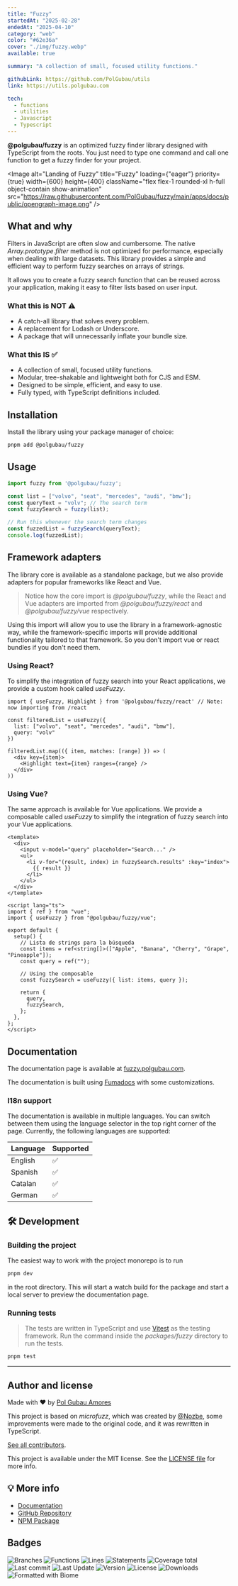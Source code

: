 ```yaml
---
title: "Fuzzy"
startedAt: "2025-02-28"
endedAt: "2025-04-10"
category: "web"
color: "#62e36a"
cover: "./img/fuzzy.webp"
available: true

summary: "A collection of small, focused utility functions." 

githubLink: https://github.com/PolGubau/utils
link: https://utils.polgubau.com

tech: 
  - functions
  - utilities 
  - Javascript
  - Typescript
---
```



**@polgubau/fuzzy** is an optimized fuzzy finder library designed with TypeScript from the roots. You just need to type one command and call one function to get a fuzzy finder for your project.
 
  <Image
    alt="Landing of Fuzzy"
      title="Fuzzy"
    loading={"eager"}
    priority={true}
    width={600}
    height={400}
    className="flex flex-1 rounded-xl h-full object-contain show-animation"
    src="https://raw.githubusercontent.com/PolGubau/fuzzy/main/apps/docs/public/opengraph-image.png"
  />
 

## What and why
Filters in JavaScript are often slow and cumbersome. The native *Array.prototype.filter* method is not optimized for performance, especially when dealing with large datasets. This library provides a simple and efficient way to perform fuzzy searches on arrays of strings.

It allows you to create a fuzzy search function that can be reused across your application, making it easy to filter lists based on user input.


### What this is NOT ⚠️
- A catch-all library that solves every problem.
- A replacement for Lodash or Underscore.
- A package that will unnecessarily inflate your bundle size.

### What this IS ✅
- A collection of small, focused utility functions.
- Modular, tree-shakable and lightweight both for CJS and ESM.
- Designed to be simple, efficient, and easy to use.
- Fully typed, with TypeScript definitions included.

## Installation

Install the library using your package manager of choice:

```sh title="bash"
pnpm add @polgubau/fuzzy
```

## Usage

```ts title="index.ts"
import fuzzy from '@polgubau/fuzzy';

const list = ["volvo", "seat", "mercedes", "audi", "bmw"];
const queryText = "volv"; // The search term
const fuzzySearch = fuzzy(list);

// Run this whenever the search term changes
const fuzzedList = fuzzySearch(queryText);
console.log(fuzzedList); 
```
## Framework adapters
The library core is available as a standalone package, but we also provide adapters for popular frameworks like React and Vue.

> Notice how the core import is *@polgubau/fuzzy*, while the React and Vue adapters are imported from *@polgubau/fuzzy/react* and *@polgubau/fuzzy/vue* respectively.

Using this import will allow you to use the library in a framework-agnostic way, while the framework-specific imports will provide additional functionality tailored to that framework. So you don't import vue or react bundles if you don't need them. 

### Using React? 
To simplify the integration of fuzzy search into your React applications, we provide a custom hook called *useFuzzy*.

```tsx title="App.tsx"
import { useFuzzy, Highlight } from '@polgubau/fuzzy/react' // Note: now importing from /react

const filteredList = useFuzzy({
  list: ["volvo", "seat", "mercedes", "audi", "bmw"],
  query: "volv"
})

filteredList.map(({ item, matches: [range] }) => (
  <div key={item}>
    <Highlight text={item} ranges={range} />
  </div>
))
```

### Using Vue?
The same approach is available for Vue applications. We provide a composable called *useFuzzy* to simplify the integration of fuzzy search into your Vue applications.

```vue title="App.vue"
<template>
  <div>
    <input v-model="query" placeholder="Search..." />
    <ul>
      <li v-for="(result, index) in fuzzySearch.results" :key="index">
        {{ result }}
      </li>
    </ul>
  </div>
</template>
 
<script lang="ts">
import { ref } from "vue";
import { useFuzzy } from "@polgubau/fuzzy/vue";
 
export default {
  setup() {
    // Lista de strings para la búsqueda
    const items = ref<string[]>(["Apple", "Banana", "Cherry", "Grape", "Pineapple"]);
    const query = ref("");
 
    // Using the composable
    const fuzzySearch = useFuzzy({ list: items, query });
 
    return {
      query,
      fuzzySearch,
    };
  },
};
</script>
```
## Documentation
The documentation page is available at [fuzzy.polgubau.com](https://fuzzy.polgubau.com).

The documentation is built using [Fumadocs](https://fumadocs.com) with some customizations.

### I18n support

The documentation is available in multiple languages. You can switch between them using the language selector in the top right corner of the page.
Currently, the following languages are supported:

| Language | Supported |
| -------- | --------- |
| English  | ✅       |
| Spanish  | ✅       |
| Catalan  | ✅       |
| German   | ✅       |



## 🛠 Development

### Building the project

The easiest way to work with the project monorepo is to run

```sh
pnpm dev
```
in the root directory. This will start a watch build for the package and start a local server to preview the documentation page.

### Running tests
> The tests are written in TypeScript and use [Vitest](https://vitest.dev/) as the testing framework.
Run the command inside the *packages/fuzzy* directory to run the tests.
```sh
pnpm test
```


---
## Author and license
Made with ❤️ by [Pol Gubau Amores](https://polgubau.com)

This project is based on *microfuzz*, which was created by [@Nozbe](https://github.com/Nozbe), some improvements were made to the original code, and it was rewritten in TypeScript.

[See all contributors](https://github.com/PolGubau/fuzzy/graphs/contributors).

This project is available under the MIT license. See the [LICENSE file](https://github.com/PolGubau/fuzzy/LICENSE) for more info.


## 💡 More info

- [Documentation](https://utils.polgubau.com)
- [GitHub Repository](https://github.com/polgubau/utils)
- [NPM Package](https://www.npmjs.com/package/@polgubau/utils)


## Badges

<nav className="flex items-center gap-4 flex-wrap">
<Image src="https://raw.githubusercontent.com/PolGubau/fuzzy/2d0326e92c70efb4535359e962ddee970b7a4025/badges/packages/fuzzy/coverage-branches.svg" alt="Branches" width={100} height={20} className="h-5" />

<Image src="https://raw.githubusercontent.com/PolGubau/fuzzy/2d0326e92c70efb4535359e962ddee970b7a4025/badges/packages/fuzzy/coverage-functions.svg" alt="Functions" width={100} height={20} className="h-5" />
<Image src="https://raw.githubusercontent.com/PolGubau/fuzzy/2d0326e92c70efb4535359e962ddee970b7a4025/badges/packages/fuzzy/coverage-lines.svg" alt="Lines" width={100} height={20} className="h-5" />
<Image src="https://raw.githubusercontent.com/PolGubau/fuzzy/2d0326e92c70efb4535359e962ddee970b7a4025/badges/packages/fuzzy/coverage-statements.svg" alt="Statements" width={100} height={20} className="h-5" />

<Image src="https://raw.githubusercontent.com/PolGubau/fuzzy/2d0326e92c70efb4535359e962ddee970b7a4025/badges/packages/fuzzy/coverage-total.svg" alt="Coverage total" width={100} height={20} className="h-5" />

<Image src="https://img.shields.io/github/last-commit/PolGubau/fuzzy?logo=git" alt="Last commit" width={100} height={20} className="h-5" />

<Image src="https://img.shields.io/npm/last-update/%40polgubau%2Ffuzzy?logo=npm&label=last%20update" alt="Last Update" width={130} height={20} className="h-5" />

<Image src="https://img.shields.io/npm/v/%40polgubau%2Ffuzzy?logo=npm&label=version" alt="Version" width={100} height={20} className="h-5" />

<Image src="https://img.shields.io/github/license/PolGubau/fuzzy?logo=github&label=license" alt="License" width={100} height={20} className="h-5" />

<Image src="https://img.shields.io/npm/dt/%40polgubau%2Ffuzzy?logo=npm&label=downloads" alt="Downloads" width={100} height={20} className="h-5" />

<Image src="https://img.shields.io/badge/Formatted_with-Biome-60a5fa?style=flat&logo=biome" alt="Formatted with Biome" width={150} height={20} className="h-5" />

</nav>